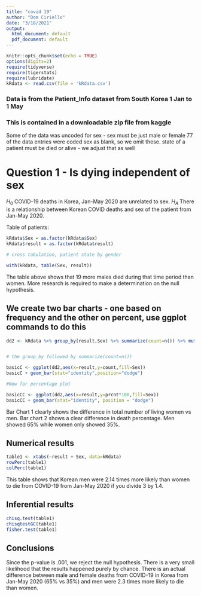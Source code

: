 ```yaml
---
title: "covid 19"
author: "Dom Ciriello"
date: "3/18/2021"
output:
  html_document: default
  pdf_document: default
---
```


```r
knitr::opts_chunk$set(echo = TRUE)
options(digits=2)
require(tidyverse)
require(tigerstats)
require(lubridate)
kRdata <- read.csv(file = 'kRdata.csv')
```
### Data is from the Patient_Info dataset from South Korea 1 Jan to 1 May 
### This is contained in a downloadable zip file from kaggle

Some of the data was uncoded for sex - sex must be just male or female
77 of the data entries were coded sex  as blank, so we omit these.
state of a patient must be died or alive - we adjust that as well   
  
# Question 1 - Is dying independent of sex

$H_0$ COVID-19 deaths in Korea, Jan-May 2020 are unrelated to sex.
$H_A$ There is a relationship between Korean COVID deaths and sex of the patient from Jan-May 2020.

Table of patients:
```r

kRdata$Sex = as.factor(kRdata$Sex)
kRdata$result = as.factor(kRdata$result)

# cross tabulation, patient state by gender

with(kRdata, table(Sex, result))

```
The table above shows that 19 more males died during that time period than women. More research is required to make a determination on the null hypothesis.

## We create two bar charts - one based on frequency and the other on percent, use ggplot commands to do this


```r
dd2 <- kRdata %>% group_by(result,Sex) %>% summarize(count=n()) %>% mutate(prcnt=count/sum(count))


# the group_by followed by summarize(count=n())

basicC <- ggplot(dd2,aes(x=result,y=count,fill=Sex))
basicC + geom_bar(stat="identity",position="dodge")

#Now for percentage plot

basicCC <- ggplot(dd2,aes(x=result,y=prcnt*100,fill=Sex)) 
basicCC + geom_bar(stat="identity", position = "dodge")
```

Bar Chart 1 clearly shows the difference in total number of living women vs men. Bar chart 2 shows a clear difference in death percentage. Men showed 65% while women only showed 35%.

## Numerical results
```r
table1 <- xtabs(~result + Sex, data=kRdata)
rowPerc(table1)
colPerc(table1)
```

This table shows that Korean men were 2.14 times more likely than women to die from COVID-19 from Jan-May 2020 if you divide 3 by 1.4.

## Inferential results 


```r
chisq.test(table1)
chisqtestGC(table1)
fisher.test(table1)
```

## Conclusions

Since the p-value is .001, we reject the null hypothesis. There is a very small likelihood that the results happened purely by chance. There is an actual difference between male and female deaths from COVID-19 in Korea from Jan-May 2020 (65% vs 35%) and men were 2.3 times more likely to die than women.